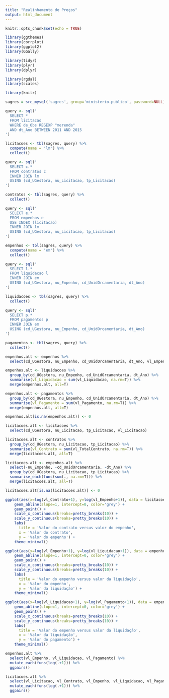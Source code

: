 ```yaml
---
title: "Realinhamento de Preços"
output: html_document
---
```


```r
knitr::opts_chunk$set(echo = TRUE)
```

```r
library(ggthemes)
library(corrplot)
library(ggplot2)
library(GGally)

library(tidyr)
library(plyr)
library(dplyr)

library(rgdal)
library(scales)

library(knitr)
```

```r
sagres = src_mysql('sagres', group='ministerio-publico', password=NULL)

query <- sql('
  SELECT *
  FROM licitacao
  WHERE de_Obs REGEXP "merenda"
  AND dt_Ano BETWEEN 2011 AND 2015
')

licitacoes <- tbl(sagres, query) %>%
  compute(name = 'lm') %>%
  collect()

query <- sql('
  SELECT c.*
  FROM contratos c
  INNER JOIN lm
  USING (cd_UGestora, nu_Licitacao, tp_Licitacao)
')

contratos <- tbl(sagres, query) %>%
  collect()

query <- sql('
  SELECT e.*
  FROM empenhos e
  USE INDEX (licitacao)
  INNER JOIN lm
  USING (cd_UGestora, nu_Licitacao, tp_Licitacao)
')

empenhos <- tbl(sagres, query) %>%
  compute(name = 'em') %>%
  collect()

query <- sql('
  SELECT l.*
  FROM liquidacao l
  INNER JOIN em
  USING (cd_UGestora, nu_Empenho, cd_UnidOrcamentaria, dt_Ano)
')

liquidacoes <- tbl(sagres, query) %>%
  collect()

query <- sql('
  SELECT p.*
  FROM pagamentos p
  INNER JOIN em
  USING (cd_UGestora, nu_Empenho, cd_UnidOrcamentaria, dt_Ano)
')

pagamentos <- tbl(sagres, query) %>%
  collect()
```

```r
empenhos.alt <- empenhos %>%
  select(cd_UGestora, nu_Empenho, cd_UnidOrcamentaria, dt_Ano, vl_Empenho, nu_Licitacao, tp_Licitacao)

empenhos.alt <- liquidacoes %>%
  group_by(cd_UGestora, nu_Empenho, cd_UnidOrcamentaria, dt_Ano) %>%
  summarise(vl_Liquidacao = sum(vl_Liquidacao, na.rm=T)) %>%
  merge(empenhos.alt, all=T)

empenhos.alt <- pagamentos %>%
  group_by(cd_UGestora, nu_Empenho, cd_UnidOrcamentaria, dt_Ano) %>%
  summarise(vl_Pagamento = sum(vl_Pagamento, na.rm=T)) %>%
  merge(empenhos.alt, all=T)

empenhos.alt[is.na(empenhos.alt)] <- 0
```

```r
licitacoes.alt <- licitacoes %>%
  select(cd_UGestora, nu_Licitacao, tp_Licitacao, vl_Licitacao)

licitacoes.alt <- contratos %>%
  group_by(cd_UGestora, nu_Licitacao, tp_Licitacao) %>%
  summarise(vl_Contrato = sum(vl_TotalContrato, na.rm=T)) %>%
  merge(licitacoes.alt, all=T)

licitacoes.alt <- empenhos.alt %>%
  select(-nu_Empenho, -cd_UnidOrcamentaria, -dt_Ano) %>%
  group_by(cd_UGestora, nu_Licitacao, tp_Licitacao) %>%
  summarise_each(funs(sum(., na.rm=T))) %>%
  merge(licitacoes.alt, all=T)

licitacoes.alt[is.na(licitacoes.alt)] <- 0
```

```r
ggplot(aes(x=log(vl_Contrato+1), y=log(vl_Empenho+1)), data = licitacoes.alt) +
    geom_abline(slope=1, intercept=0, color='grey') +
    geom_point() +
    scale_x_continuous(breaks=pretty_breaks(10)) +
    scale_y_continuous(breaks=pretty_breaks(10)) +
    labs(
      title = 'Valor do contrato versus valor do empenho',
      x = 'Valor do contrato',
      y = 'Valor do empenho') +
    theme_minimal()
```

```r
ggplot(aes(x=log(vl_Empenho+1), y=log(vl_Liquidacao+1)), data = empenhos.alt) +
    geom_abline(slope=1, intercept=0, color='grey') +
    geom_point() +
    scale_x_continuous(breaks=pretty_breaks(10)) +
    scale_y_continuous(breaks=pretty_breaks(10)) +
    labs(
      title = 'Valor do empenho versus valor da liquidação',
      x = 'Valor do empenho',
      y = 'Valor da liquidação') +
    theme_minimal()
```

```r
ggplot(aes(x=log(vl_Liquidacao+1), y=log(vl_Pagamento+1)), data = empenhos.alt) +
    geom_abline(slope=1, intercept=0, color='grey') +
    geom_point() +
    scale_x_continuous(breaks=pretty_breaks(10)) +
    scale_y_continuous(breaks=pretty_breaks(10)) +
    labs(
      title = 'Valor do empenho versus valor da liquidação',
      x = 'Valor da liquidação',
      y = 'Valor do pagamento') +
    theme_minimal()
```

```r
empenhos.alt %>%
  select(vl_Empenho, vl_Liquidacao, vl_Pagamento) %>%
  mutate_each(funs(log(.+1))) %>% 
  ggpairs()
```

```r
licitacoes.alt %>%
  select(vl_Licitacao, vl_Contrato, vl_Empenho, vl_Liquidacao, vl_Pagamento) %>%
  mutate_each(funs(log(.+1))) %>% 
  ggpairs()
```

